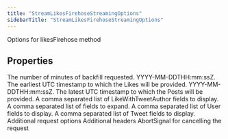 ```yaml
---
title: "StreamLikesFirehoseStreamingOptions"
sidebarTitle: "StreamLikesFirehoseStreamingOptions"
---
```


Options for likesFirehose method

## Properties

<ParamField name="backfillMinutes" type="number">
The number of minutes of backfill requested.
</ParamField>





<ParamField name="startTime" type="string">
YYYY-MM-DDTHH:mm:ssZ. The earliest UTC timestamp to which the Likes will be provided.
</ParamField>





<ParamField name="endTime" type="string">
YYYY-MM-DDTHH:mm:ssZ. The latest UTC timestamp to which the Posts will be provided.
</ParamField>





<ParamField name="likeWithTweetAuthorfields" type="any[]">
A comma separated list of LikeWithTweetAuthor fields to display.
</ParamField>





<ParamField name="expansions" type="any[]">
A comma separated list of fields to expand.
</ParamField>





<ParamField name="userfields" type="any[]">
A comma separated list of User fields to display.
</ParamField>





<ParamField name="tweetfields" type="any[]">
A comma separated list of Tweet fields to display.
</ParamField>





<ParamField name="requestOptions" type="[RequestOptions](/xdks/typescript/reference/interfaces/RequestOptions)">
Additional request options
</ParamField>





<ParamField name="headers" type="Record&lt;string, string&gt;">
Additional headers
</ParamField>





<ParamField name="signal" type="AbortSignal">
AbortSignal for cancelling the request
</ParamField>



